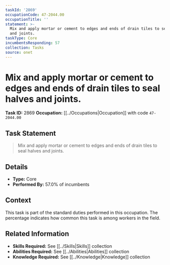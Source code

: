 ```yaml
---
taskId: '2869'
occupationCode: 47-2044.00
occupationTitle: ''
statement: >-
  Mix and apply mortar or cement to edges and ends of drain tiles to seal halves
  and joints.
taskType: Core
incumbentsResponding: 57
collection: Tasks
source: onet
---
```

# Mix and apply mortar or cement to edges and ends of drain tiles to seal halves and joints.

**Task ID:** 2869
**Occupation:** [[../Occupations|Occupation]] with code `47-2044.00`

## Task Statement

> Mix and apply mortar or cement to edges and ends of drain tiles to seal halves and joints.

## Details

- **Type:** Core
- **Performed By:** 57.0% of incumbents

## Context

This task is part of the standard duties performed in this occupation. The percentage indicates how common this task is among workers in the field.

## Related Information

- **Skills Required:** See [[../Skills|Skills]] collection
- **Abilities Required:** See [[../Abilities|Abilities]] collection
- **Knowledge Required:** See [[../Knowledge|Knowledge]] collection
